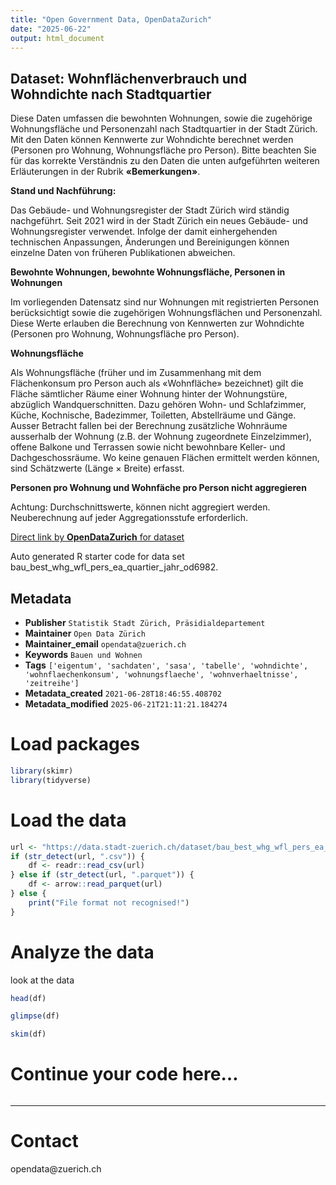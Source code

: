 ```yaml
---
title: "Open Government Data, OpenDataZurich"
date: "2025-06-22"
output: html_document
---
```


## Dataset: Wohnflächenverbrauch und Wohndichte nach Stadtquartier


Diese Daten umfassen die bewohnten Wohnungen, sowie die zugehörige Wohnungsfläche und Personenzahl nach Stadtquartier in der Stadt Zürich. Mit den Daten können Kennwerte zur Wohndichte berechnet werden (Personen pro Wohnung, Wohnungsfläche pro Person). 
Bitte beachten Sie für das korrekte Verständnis zu den Daten die unten aufgeführten weiteren Erläuterungen in der Rubrik **«Bemerkungen»**.



**Stand und Nachführung:**

Das Gebäude- und Wohnungsregister der Stadt Zürich wird ständig nachgeführt. Seit 2021 wird in der Stadt Zürich ein neues Gebäude- und Wohnungsregister verwendet. Infolge der damit einhergehenden technischen Anpassungen, Änderungen und Bereinigungen können einzelne Daten von früheren Publikationen abweichen.
 

[]()

**Bewohnte Wohnungen, bewohnte Wohnungsfläche, Personen in Wohnungen**

 Im vorliegenden Datensatz sind nur Wohnungen mit registrierten Personen berücksichtigt sowie die zugehörigen Wohnungsflächen und Personenzahl. Diese Werte erlauben die Berechnung von Kennwerten zur Wohndichte (Personen pro Wohnung, Wohnungsfläche pro Person).



[]()

**Wohnungsfläche**

 Als Wohnungsfläche (früher und im Zusammenhang mit dem Flächenkonsum pro Person auch als «Wohnfläche» bezeichnet) gilt die Fläche sämtlicher Räume einer Wohnung hinter der Wohnungstüre, abzüglich Wandquerschnitten. Dazu gehören Wohn- und Schlafzimmer, Küche, Kochnische, Badezimmer, Toiletten, Abstellräume und Gänge. Ausser Betracht fallen bei der Berechnung zusätzliche Wohnräume ausserhalb der Wohnung (z.B. der Wohnung zugeordnete Einzelzimmer), offene Balkone und Terrassen sowie nicht bewohnbare Keller- und Dachgeschossräume. Wo keine genauen Flächen ermittelt werden können, sind Schätzwerte (Länge × Breite) erfasst. 



[]()

**Personen pro Wohnung und Wohnfäche pro Person nicht aggregieren**

 Achtung: Durchschnittswerte, können nicht aggregiert werden. Neuberechnung auf jeder Aggregationsstufe erforderlich.



[]()



[Direct link by **OpenDataZurich** for dataset](https://data.stadt-zuerich.ch/dataset/bau_best_whg_wfl_pers_ea_quartier_jahr_od6982)

Auto generated R starter code for data set bau_best_whg_wfl_pers_ea_quartier_jahr_od6982.

## Metadata

- **Publisher** `Statistik Stadt Zürich, Präsidialdepartement`
- **Maintainer** `Open Data Zürich`
- **Maintainer_email** `opendata@zuerich.ch`
- **Keywords** `Bauen und Wohnen`
- **Tags** `['eigentum', 'sachdaten', 'sasa', 'tabelle', 'wohndichte', 'wohnflaechenkonsum', 'wohnungsflaeche', 'wohnverhaeltnisse', 'zeitreihe']`
- **Metadata_created** `2021-06-28T18:46:55.408702`
- **Metadata_modified** `2025-06-21T21:11:21.184274`


# Load packages

```r
library(skimr)
library(tidyverse)
```

# Load the data

```r
url <- "https://data.stadt-zuerich.ch/dataset/bau_best_whg_wfl_pers_ea_quartier_jahr_od6982/download/BAU698OD6982.csv"
if (str_detect(url, ".csv")) {
    df <- readr::read_csv(url)
} else if (str_detect(url, ".parquet")) {
    df <- arrow::read_parquet(url)
} else {
    print("File format not recognised!")
}
```

# Analyze the data

look at the data
```r
head(df)
```

```r
glimpse(df)
```

```r
skim(df)
```

# Continue your code here...

```r

```

------------------------------------------------------------------------

# Contact

opendata@zuerich.ch
